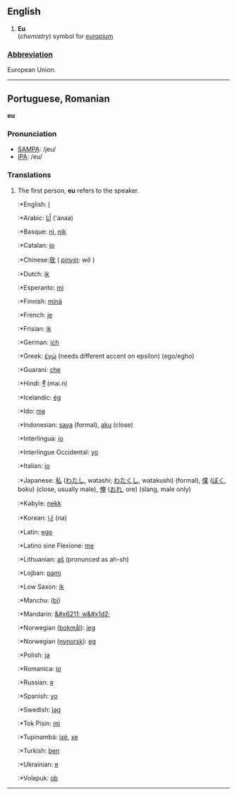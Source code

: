 ==English==

# '''Eu'''<br>(''chemistry'') symbol for [[europium]]

===[[Wiktionary:List of acronyms and abbreviations|Abbreviation]]===

European Union.

----

==Portuguese, Romanian==
'''eu'''

===Pronunciation===
*[[w:SAMPA|SAMPA]]: /jeu/
*[[w:IPA|IPA]]: /eu/

===Translations===
# The first person, '''eu''' refers to the speaker.
#:*English: [[I]]
#:*Arabic: [[أَنَا]] ('anaa)
#:*Basque: [[ni]], [[nik]]
#:*Catalan: [[jo]]
#:*Chinese:[[我]] ( ''[[pinyin]]: wǒ'' )
#:*Dutch: [[ik]]
#:*Esperanto: [[mi]]
#:*Finnish: [[minä]]
#:*French: [[je]]
#:*Frisian: [[ik]]
#:*German: [[ich]]
#:*Greek: [[έγώ]] (needs different accent on epsilon) (ego/egho)
#:*Guaraní: [[che]]
#:*Hindi: [[मैं]] (mai.n)
#:*Icelandic: [[ég]]
#:*Ido: [[me]]
#:*Indonesian: [[saya]] (formal), [[aku]] (close)
#:*Interlingua: [[io]]
#:*Interlingue Occidental: [[yo]]
#:*Italian: [[io]]
#:*Japanese: [[私]] ([[わたし]], watashi; [[わたくし]], watakushi) (formal), [[僕]] ([[ぼく]], boku) (close, usually male), [[俺]] ([[おれ]], ore) (slang, male only)
#:*Kabyle: [[nekk]]
#:*Korean: [[나]] (na)
#:*Latin: [[ego]]
#:*Latino sine Flexione: [[me]]
#:*Lithuanian: [[aš]] (pronunced as ah-sh)
#:*Lojban: [[pami]]
#:*Low Saxon: [[ik (pd)|ik]]
#:*Manchu: ([[bi]])
#:*Mandarin: [[&#x6211; w&#x1d2;]]
#:*Norwegian ([[bokmål]]): [[jeg]]
#:*Norwegian ([[nynorsk]]): [[eg]]
#:*Polish: [[ja]]
#:*Romanica: [[io]]
#:*Russian: [[я]]
#:*Spanish: [[yo]]
#:*Swedish: [[jag]]
#:*Tok Pisin: [[mi]]
#:*Tupinambá: [[ixé]], [[xe]]
#:*Turkish: [[ben]]
#:*Ukrainian: [[я]]
#:*Volapuk: [[ob]]
----